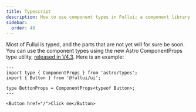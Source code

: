 ```yaml
---
title: Typescript
description: How to use component types in Fullui; a component library and design system built for Astro.
sidebar:
  order: 40
---
```


Most of Fullui is typed, and the parts that are not yet will for sure be soon. You can use the component types using the new Astro ComponentProps type utility, [released in V4.3](https://astro.build/blog/astro-430/#add-componentprops-type-utility). Here is an example:

```astro
---
import type { ComponentProps } from 'astro/types';
import { Button } from '@fullui/ui';

type ButtonProps = ComponentProps<typeof Button>;
---

<Button href="/">Click me</Button>
```